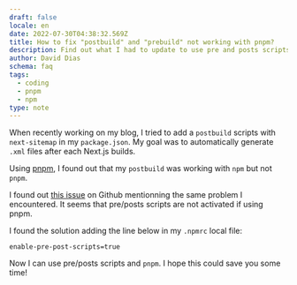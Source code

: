 ```yaml
---
draft: false
locale: en
date: 2022-07-30T04:38:32.569Z
title: How to fix "postbuild" and "prebuild" not working with pnpm?
description: Find out what I had to update to use pre and posts scripts with pnpm.
author: David Dias
schema: faq
tags:
  - coding
  - pnpm
  - npm
type: note
---
```


When recently working on my blog, I tried to add a `postbuild` scripts with `next-sitemap` in my `package.json`. My goal was to automatically generate `.xml` files after each Next.js builds.

Using [pnpm](https://pnpm.io/), I found out that my `postbuild` was working with `npm` but not `pnpm`.

I found out [this issue](https://github.com/pnpm/pnpm/issues/2891) on Github mentionning the same problem I encountered. It seems that pre/posts scripts are not activated if using pnpm.

I found the solution adding the line below in my `.npmrc` local file:

```.bash:.npmrc
enable-pre-post-scripts=true
```

Now I can use pre/posts scripts and `pnpm`. I hope this could save you some time!
